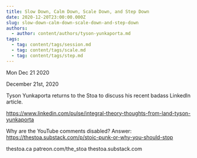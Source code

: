 ```yaml
---
title: Slow Down, Calm Down, Scale Down, and Step Down
date: 2020-12-20T23:00:00.000Z
slug: slow-down-calm-down-scale-down-and-step-down
authors:
  - author: content/authors/tyson-yunkaporta.md
tags:
  - tag: content/tags/session.md
  - tag: content/tags/scale.md
  - tag: content/tags/step.md
---
```






Mon Dec 21 2020

December 21st, 2020

Tyson Yunkaporta returns to the Stoa to discuss his recent badass LinkedIn article.

https://www.linkedin.com/pulse/integral-theory-thoughts-from-land-tyson-yunkaporta

Why are the YouTube comments disabled? Answer: https://thestoa.substack.com/p/stoic-punk-or-why-you-should-stop

thestoa.ca
patreon.com/the_stoa
thestoa.substack.com


